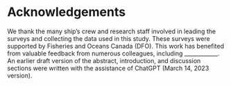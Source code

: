 
# Acknowledgements {-}

We thank the many ship's crew and research staff involved in leading the surveys and collecting the data used in this study. These surveys were supported by Fisheries and Oceans Canada (DFO).  This work has benefited from valuable feedback from numerous colleagues, including ____________. An earlier draft version of the abstract, introduction, and discussion sections were written with the assistance of ChatGPT (March 14, 2023 version).

